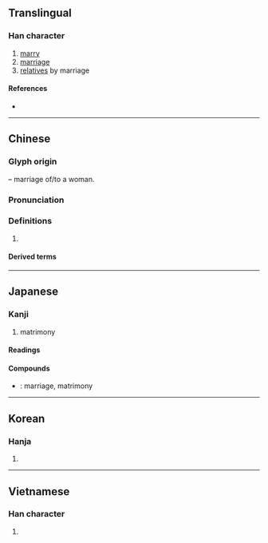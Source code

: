 {{character info/new}}
{{also|婣}}
==Translingual==

===Han character===
{{Han char|rn=38|rad=女|as=06|sn=9|four=46400|canj=WKS|ids=⿱女因}}

# [[marry]]
# [[marriage]]
# [[relative]]s by marriage

====References====
* {{Han ref|kx=0261.160|dkj=06250|dj=0527.190|hdz=21044.080|uh=59FB|ud=23035|bh=ABC3|bd=43971}}

----

==Chinese==
{{zh-forms}}

===Glyph origin===
{{Han etym}}
{{Han compound|女|t1=woman|因|ls=psc|c1=s|c2=p}} – marriage of/to a woman.

===Pronunciation===
{{zh-pron
|m=yīn
|c=jan1
|h=pfs=yîn
|md=
|mn=qz,tw,xm,zz:in/qz,tw:ian
|mn_note=in - literary; ian - vernacular
|w=
|mc=y
|oc=y
|cat=
}}

===Definitions===
{{zh-hanzi}}

# {{rfdef|lang=zh}}

====Derived terms====
{{zh-der|婚姻|婚姻狀況|姻親|婚姻自由|兩世姻緣|姻嫂|姻兄|姻家|姻末|共敘舊姻|內外姻黨|婚姻懇談|姻緣簿|三笑姻緣|前世姻緣|姻故|婚姻暴力|姻嬌|婚姻失調|姻母|九姻|姻黨|姻配|姻通|姻舊|姻緣|姻眷|姻族廣茂|姻弟|姻媾|姻婭|姻契|姻事|好姻緣|姻兄弟|姻伯|畢姻|成姻|眷姻|連姻|聯姻|閭黨姻婭|露水姻緣|締姻|美眷姻}}

----

==Japanese==

===Kanji===
{{ja-kanji|grade=c|rs=女06}}

# matrimony

====Readings====
{{ja-readings
|on=いん
|kun=とつ-ぐ
}}

====Compounds====
* {{ja-r|婚姻|こんいん}}: marriage, matrimony

----

==Korean==

===Hanja===
{{ko-hanja|hangeul=인|rv=in|mr=in}}

# {{defn|lang=ko|sort=女06}}

----

==Vietnamese==

===Han character===
{{vi-hantu|nhân|rs=女06}}

# {{defn|lang=vi|sort=女06}}